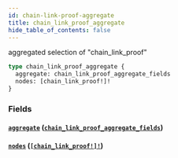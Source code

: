 ```yaml
---
id: chain-link-proof-aggregate
title: chain_link_proof_aggregate
hide_table_of_contents: false
---
```


aggregated selection of "chain_link_proof"

```graphql
type chain_link_proof_aggregate {
  aggregate: chain_link_proof_aggregate_fields
  nodes: [chain_link_proof!]!
}
```

### Fields

#### [`aggregate`](#) ([`chain_link_proof_aggregate_fields`](/07-graphql/objects/chain-link-proof-aggregate-fields))

#### [`nodes`](#) ([`[chain_link_proof!]!`](/07-graphql/objects/chain-link-proof))
